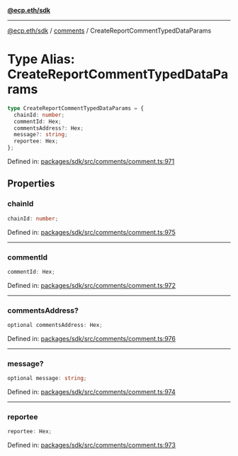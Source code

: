 [**@ecp.eth/sdk**](../../index.mdx)

***

[@ecp.eth/sdk](/sdk-reference/index.mdx) / [comments](/sdk-reference/comments/index.mdx) / CreateReportCommentTypedDataParams

# Type Alias: CreateReportCommentTypedDataParams

```ts
type CreateReportCommentTypedDataParams = {
  chainId: number;
  commentId: Hex;
  commentsAddress?: Hex;
  message?: string;
  reportee: Hex;
};
```

Defined in: [packages/sdk/src/comments/comment.ts:971](https://github.com/ecp-eth/comments-monorepo/blob/main/packages/sdk/src/comments/comment.ts#L971)

## Properties

### chainId

```ts
chainId: number;
```

Defined in: [packages/sdk/src/comments/comment.ts:975](https://github.com/ecp-eth/comments-monorepo/blob/main/packages/sdk/src/comments/comment.ts#L975)

***

### commentId

```ts
commentId: Hex;
```

Defined in: [packages/sdk/src/comments/comment.ts:972](https://github.com/ecp-eth/comments-monorepo/blob/main/packages/sdk/src/comments/comment.ts#L972)

***

### commentsAddress?

```ts
optional commentsAddress: Hex;
```

Defined in: [packages/sdk/src/comments/comment.ts:976](https://github.com/ecp-eth/comments-monorepo/blob/main/packages/sdk/src/comments/comment.ts#L976)

***

### message?

```ts
optional message: string;
```

Defined in: [packages/sdk/src/comments/comment.ts:974](https://github.com/ecp-eth/comments-monorepo/blob/main/packages/sdk/src/comments/comment.ts#L974)

***

### reportee

```ts
reportee: Hex;
```

Defined in: [packages/sdk/src/comments/comment.ts:973](https://github.com/ecp-eth/comments-monorepo/blob/main/packages/sdk/src/comments/comment.ts#L973)
